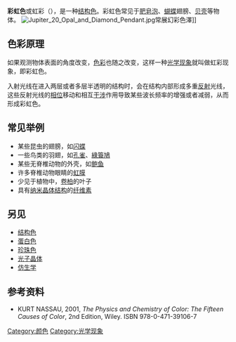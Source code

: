 '''彩虹色'''或虹彩（{{lang-en|Iridescence}}），是一种[[结构色|结构色]]。彩虹色常见于[[肥皂泡|肥皂泡]]、[[蝴蝶|蝴蝶]]翅膀、[[贝壳|贝壳]]等物体。
[[File:Jupiter_20_Opal_and_Diamond_Pendant.jpg|thumb]]常展幻彩色澤]]

==色彩原理==
如果观测物体表面的角度改变，[[色彩|色彩]]也随之改变，这样一种[[光学现象|光学现象]]就叫做虹彩现象，即彩虹色。

入射光线在进入两层或者多层半透明的结构时，会在结构内部形成多重[[反射|反射]]光线，这些反射光线的[[相位|相位]]移动和相互[[干涉|干涉]]作用导致某些波长频率的增强或者减弱，从而形成彩虹色。

==常见举例==
* 某些昆虫的翅膀，如[[闪蝶|闪蝶]]
* 一些鸟类的羽翅，如[[孔雀|孔雀]]、[[綠簑鳩|綠簑鳩]]
* 某些无脊椎动物的外壳，如[[鲍鱼|鲍鱼]]
* 许多脊椎动物眼睛的[[虹膜|虹膜]]
* 少见于植物中，[[卷柏|卷柏]]的叶子
* 具有[[纳米|纳米]][[晶体结构|晶体结构]]的[[纤维素|纤维素]]

==另见==
*[[结构色|结构色]]
*[[蛋白色|蛋白色]]
*[[珍珠色|珍珠色]]
*[[光子晶体|光子晶体]]
*[[仿生学|仿生学]]

==参考资料==
{{reflist}}

* KURT NASSAU, 2001, ''The Physics and Chemistry of Color: The Fifteen Causes of Color'', 2nd Edition, Wiley. ISBN 978-0-471-39106-7
{{顏色主題}}
{{色彩小作品}}
[[Category:颜色|Category:颜色]]
[[Category:光学现象|Category:光学现象]]